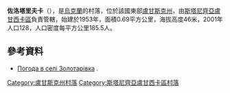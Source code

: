 {{coord|48|54|15|N|39|47|38|E|scale:100000|display=title}}

'''佐洛塔里夫卡'''（{{lang-uk|Золотарівка}}），是[[烏克蘭|烏克蘭]]的村落，位於該國東部[[盧甘斯克州|盧甘斯克州]]，由[[斯塔尼齊亞盧甘西卡區|斯塔尼齊亞盧甘西卡區]]負責管轄，始建於1953年，面積0.69平方公里，海拔高度46米，2001年人口128，人口密度每平方公里185.5人。

==參考資料==
* [http://weather.in.ua/ua/lyganskaja/9094 Погода в селі Золотарівка] {{Wayback|url=http://weather.in.ua/ua/lyganskaja/9094 |date=20190312185414 }}.

{{DEFAULTSORT:Золотарівка}}
[[Category:盧甘斯克州村落|Category:盧甘斯克州村落]]
[[Category:斯塔尼齊亞盧甘西卡區村落|Category:斯塔尼齊亞盧甘西卡區村落]]


{{Luhansk-geo-stub}}